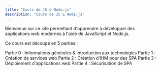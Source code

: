 ```yaml
---
title: "Cours de JS & Node.js"
description: "Cours de JS & Node.js"
---
```


Bienvenue sur ce site permettant d'apprendre à développer des applications web modernes à l'aide de JavaScript et Node.js.

Ce cours est découpé en 5 parties :

<InternalPageMenu sticky>
  <InternalPageMenuItem to="part0"> Partie 0 : Informations générales & introduction aux technologies </InternalPageMenuItem>
  <InternalPageMenuItem to="part1"> Partie 1 : Création de services web </InternalPageMenuItem>
  <InternalPageMenuItem to="part2"> Partie 2 : Création d'IHM pour des SPA </InternalPageMenuItem>
  <InternalPageMenuItem to="part3"> Partie 3 : Déploiement d'applications web </InternalPageMenuItem>
  <InternalPageMenuItem to="part4"> Partie 4 : Sécurisation de SPA </InternalPageMenuItem>
</InternalPageMenu>
    